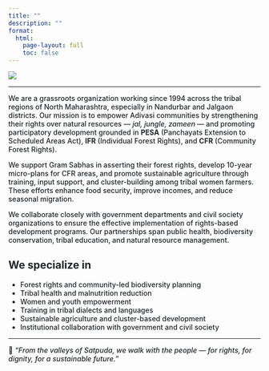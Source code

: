 ---
title: ""
description: ""
format:
  html:
    page-layout: full
    toc: false
---
<div style="color:#212529; font-weight:500">

![](english banner.jpg)

---

We are a grassroots organization working since 1994 across the tribal regions of North Maharashtra, especially in Nandurbar and Jalgaon districts. Our mission is to empower Adivasi communities by strengthening their rights over natural resources — *jal, jungle, zameen* — and promoting participatory development grounded in **PESA** (Panchayats Extension to Scheduled Areas Act), **IFR** (Individual Forest Rights), and **CFR** (Community Forest Rights).

We support Gram Sabhas in asserting their forest rights, develop 10-year micro-plans for CFR areas, and promote sustainable agriculture through training, input support, and cluster-building among tribal women farmers. These efforts enhance food security, improve incomes, and reduce seasonal migration.

We collaborate closely with government departments and civil society organizations to ensure the effective implementation of rights-based development programs. Our partnerships span public health, biodiversity conservation, tribal education, and natural resource management.

## We specialize in

- Forest rights and community-led biodiversity planning  
- Tribal health and malnutrition reduction  
- Women and youth empowerment  
- Training in tribal dialects and languages  
- Sustainable agriculture and cluster-based development  
- Institutional collaboration with government and civil society

---

🌱 *“From the valleys of Satpuda, we walk with the people — for rights, for dignity, for a sustainable future.”*
